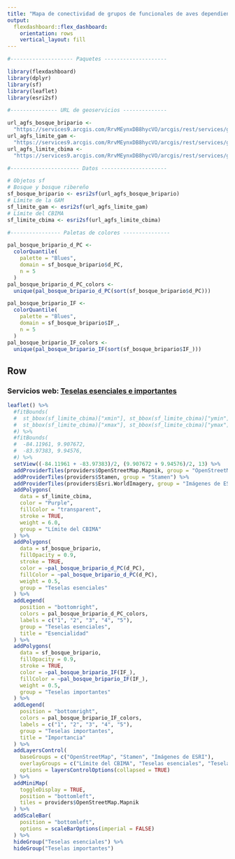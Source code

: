 ```yaml
---
title: "Mapa de conectividad de grupos de funcionales de aves dependientes de bosque en el CBIMA"
output: 
  flexdashboard::flex_dashboard:
    orientation: rows
    vertical_layout: fill
---
```


```r
#-------------------- Paquetes --------------------

library(flexdashboard)
library(dplyr)
library(sf)
library(leaflet)
library(esri2sf)

#--------------- URL de geoservicios --------------

url_agfs_bosque_bripario <-
  "https://services9.arcgis.com/RrvMEynxDB8hycVO/arcgis/rest/services/gam_conectividad_parches_esenciales_importantes_bosque_ma/FeatureServer/0"
url_agfs_limite_gam <-
  "https://services9.arcgis.com/RrvMEynxDB8hycVO/arcgis/rest/services/gam_limite_gam/FeatureServer/0"
url_agfs_limite_cbima <-
  "https://services9.arcgis.com/RrvMEynxDB8hycVO/arcgis/rest/services/gam_limite_cbi_maria_aguilar/FeatureServer/0"

#---------------------- Datos ---------------------

# Objetos sf
# Bosque y bosque ribereño
sf_bosque_bripario <- esri2sf(url_agfs_bosque_bripario)
# Límite de la GAM
sf_limite_gam <- esri2sf(url_agfs_limite_gam)
# Límite del CBIMA
sf_limite_cbima <- esri2sf(url_agfs_limite_cbima)

#---------------- Paletas de colores ---------------

pal_bosque_bripario_d_PC <- 
  colorQuantile(
    palette = "Blues", 
    domain = sf_bosque_bripario$d_PC,
    n = 5
  )
pal_bosque_bripario_d_PC_colors <- 
  unique(pal_bosque_bripario_d_PC(sort(sf_bosque_bripario$d_PC)))

pal_bosque_bripario_IF <- 
  colorQuantile(
    palette = "Blues", 
    domain = sf_bosque_bripario$IF_,
    n = 5
  )
pal_bosque_bripario_IF_colors <- 
  unique(pal_bosque_bripario_IF(sort(sf_bosque_bripario$IF_)))
```

Row
-----------------------------------------------------------------------

### Servicios web: [Teselas esenciales e importantes](https://services9.arcgis.com/RrvMEynxDB8hycVO/arcgis/rest/services/gam_conectividad_parches_esenciales_importantes_bripario/FeatureServer)
```r
leaflet() %>%
  #fitBounds(
  #  st_bbox(sf_limite_cbima)["xmin"], st_bbox(sf_limite_cbima)["ymin"], 
  #  st_bbox(sf_limite_cbima)["xmax"], st_bbox(sf_limite_cbima)["ymax"], 
  #) %>%    
  #fitBounds(
  #  -84.11961, 9.907672, 
  #  -83.97383, 9.94576, 
  #) %>%
  setView((-84.11961 + -83.97383)/2, (9.907672 + 9.94576)/2, 13) %>%
  addProviderTiles(providers$OpenStreetMap.Mapnik, group = "OpenStreetMap") %>%
  addProviderTiles(providers$Stamen, group = "Stamen") %>%
  addProviderTiles(providers$Esri.WorldImagery, group = "Imágenes de ESRI") %>%
  addPolygons(
    data = sf_limite_cbima,
    color = "Purple",
    fillColor = "transparent",
    stroke = TRUE,
    weight = 6.0,
    group = "Límite del CBIMA"
  ) %>%
  addPolygons(
    data = sf_bosque_bripario,
    fillOpacity = 0.9,
    stroke = TRUE,
    color = ~pal_bosque_bripario_d_PC(d_PC),
    fillColor = ~pal_bosque_bripario_d_PC(d_PC),
    weight = 0.5,
    group = "Teselas esenciales"
  ) %>%
  addLegend(
    position = "bottomright",
    colors = pal_bosque_bripario_d_PC_colors,
    labels = c("1", "2", "3", "4", "5"),
    group = "Teselas esenciales",
    title = "Esencialidad"
  ) %>%    
  addPolygons(
    data = sf_bosque_bripario,
    fillOpacity = 0.9,
    stroke = TRUE,
    color = ~pal_bosque_bripario_IF(IF_),
    fillColor = ~pal_bosque_bripario_IF(IF_),
    weight = 0.5,
    group = "Teselas importantes"
  ) %>%
  addLegend(
    position = "bottomright",
    colors = pal_bosque_bripario_IF_colors,
    labels = c("1", "2", "3", "4", "5"),
    group = "Teselas importantes",
    title = "Importancia"
  ) %>%    
  addLayersControl(
    baseGroups = c("OpenStreetMap", "Stamen", "Imágenes de ESRI"),
    overlayGroups = c("Límite del CBIMA", "Teselas esenciales", "Teselas importantes"),
    options = layersControlOptions(collapsed = TRUE)    
  ) %>%  
  addMiniMap(
    toggleDisplay = TRUE,
    position = "bottomleft",
    tiles = providers$OpenStreetMap.Mapnik
  ) %>%
  addScaleBar(
    position = "bottomleft",
    options = scaleBarOptions(imperial = FALSE)
  ) %>%
  hideGroup("Teselas esenciales") %>%
  hideGroup("Teselas importantes")
```
